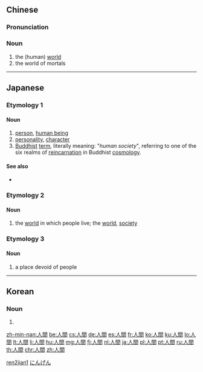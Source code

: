 ==Chinese==
{{zh-hanzi-box|[[人间]]|[[人]][[間]]}}

===Pronunciation===
{{zh-pron
|m=rénjiān
|c=jan4 gaan1
|mn=jîn-kan
|cat=n
|ma=Zh-rénjian.ogg
}}

===Noun===
{{zh-noun}}

# the (human) [[world]]
# the world of mortals

[[Category:Intermediate Mandarin|ren2jian1]]

----

==Japanese==

===Etymology 1===
{{ja-kanjitab|にん|けん|k2=げん|r=y|yomi=on}}
====Noun====
{{ja-noun|にんげん}}

# [[person]], [[human being]] 
# [[personality]], [[character]]
# [[Buddhist]] [[term]], literally meaning: "''human society''", referring to one of the six realms of [[reincarnation]] in Buddhist [[cosmology]].  

====See also====
* {{sense|person}} {{l|ja|人類|tr=じんるい, jinrui}}

===Etymology 2===
{{ja-kanjitab|じん|かん|yomi=on}}
====Noun====
{{ja-noun|じんかん}}

# {{context|archaic|lang=ja|sort=しんかん'}} the [[world]] in which people live; the [[world]], [[society]]

===Etymology 3===
{{ja-kanjitab|ひと|ま|yomi=kun}}
====Noun====
{{ja-noun|ひとま}}

# a place devoid of people

[[Category:1000 Japanese basic words|にんげん]]

----

==Korean==
{{ko-hanjatab}}

===Noun===
{{ko-noun|hj|rv=|hangeul=인간}}

# {{hanja form of|인간|[[people]], [[humanity]]}}

[[zh-min-nan:人間]]
[[be:人間]]
[[cs:人間]]
[[de:人間]]
[[es:人間]]
[[fr:人間]]
[[ko:人間]]
[[ku:人間]]
[[lo:人間]]
[[lt:人間]]
[[li:人間]]
[[hu:人間]]
[[mg:人間]]
[[fj:人間]]
[[nl:人間]]
[[ja:人間]]
[[pl:人間]]
[[pt:人間]]
[[ru:人間]]
[[th:人間]]
[[chr:人間]]
[[zh:人間]]